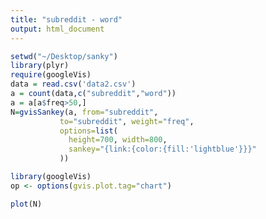 ```yaml
---
title: "subreddit - word"
output: html_document
---
```






```r
setwd("~/Desktop/sanky")
library(plyr)
require(googleVis)
data = read.csv('data2.csv')
a = count(data,c("subreddit","word"))
a = a[a$freq>50,]
N=gvisSankey(a, from="subreddit", 
           to="subreddit", weight="freq",
           options=list(
             height=700, width=800,
             sankey="{link:{color:{fill:'lightblue'}}}"
           ))

library(googleVis)
op <- options(gvis.plot.tag="chart")
```
```r

plot(N)


```


